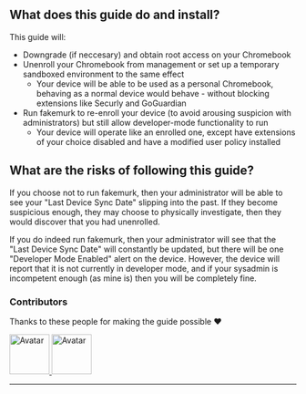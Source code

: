 ## What does this guide do and install?

This guide will:
  + Downgrade (if neccesary) and obtain root access on your Chromebook
  + Unenroll your Chromebook from management or set up a temporary sandboxed environment to the same effect
    + Your device will be able to be used as a personal Chromebook, behaving as a normal device would behave - without blocking extensions like Securly and GoGuardian
  + Run fakemurk to re-enroll your device (to avoid arousing suspicion with administrators) but still allow developer-mode functionality to run
    + Your device will operate like an enrolled one, except have extensions of your choice disabled and have a modified user policy installed

## What are the risks of following this guide?

If you choose not to run fakemurk, then your administrator will be able to see your "Last Device Sync Date" slipping into the past. If they become suspicious enough, they may choose to physically investigate, then they would discover that you had unenrolled.

If you do indeed run fakemurk, then your administrator will see that the "Last Device Sync Date" will constantly be updated, but there will be one "Developer Mode Enabled" alert on the device. However, the device will report that it is not currently in developer mode, and if your sysadmin is incompetent enough (as mine is) then you will be completely fine.

### Contributors

Thanks to these people for making the guide possible ❤️

<a href="https://github.com/xytrux">
  <img
    src="https://avatars.githubusercontent.com/u/79881161?v=4"
    width="70"
    style={{ borderRadius: "50%" }}
    alt="Avatar"
  />
</a>
<a href="https://github.com/legoskid">
  <img
    src="https://avatars.githubusercontent.com/u/94498086?v=4"
    width="70"
    style={{ borderRadius: "50%" }}
    alt="Avatar"
  />
</a>

___
